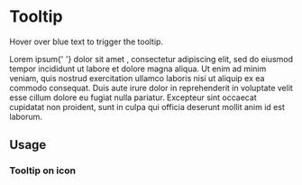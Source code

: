 

<Meta title="Design System|Tooltip" component={Tooltip} />

# Tooltip

Hover over blue text to trigger the tooltip.

<Preview>
  <Story name="default">
    <Text>
      Lorem ipsum{' '}
      <Tooltip text="tooltip text" applyStylesToChild>
        dolor sit amet
      </Tooltip>
      , consectetur adipiscing elit, sed do eiusmod tempor incididunt ut labore et
      dolore magna aliqua. Ut enim ad minim veniam, quis nostrud exercitation ullamco
      laboris nisi ut aliquip ex ea commodo consequat. <Tooltip
        text="another text"
        applyStylesToChild
      >
        Duis
      </Tooltip> aute irure dolor in reprehenderit in voluptate velit esse cillum
      dolore eu fugiat nulla pariatur. Excepteur sint occaecat cupidatat non proident,
      sunt in culpa qui officia deserunt mollit anim id est laborum.
    </Text>
  </Story>
</Preview>

<Props of={Tooltip} />

## Usage

### Tooltip on icon

<Preview>
  <Story name="on icon">
    <Tooltip text="icon tooltip">
      <Icon name="close" />
    </Tooltip>
  </Story>
</Preview>
